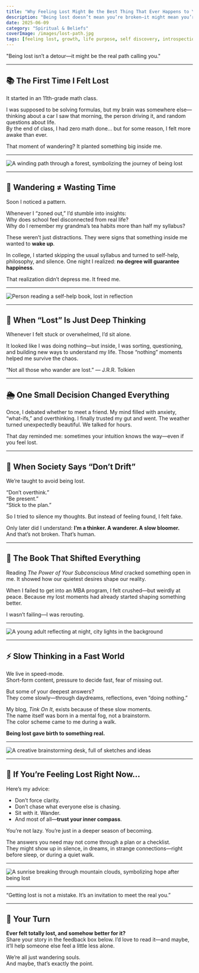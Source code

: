 ```yaml
---
title: "Why Feeling Lost Might Be the Best Thing That Ever Happens to You"
description: "Being lost doesn’t mean you’re broken—it might mean you’re finally growing. Here’s how to embrace the uncertainty and find your real self."
date: 2025-06-09
category: "Spiritual & Beliefs"
coverImage: /images/lost-path.jpg
tags: [feeling lost, growth, life purpose, self discovery, introspection, wandering, mindset]
---
```



<Quote>
"Being lost isn’t a detour—it might be the real path calling you."  
</Quote>

---

## 📚 The First Time I Felt Lost

It started in an 11th-grade math class.

I was supposed to be solving formulas, but my brain was somewhere else—thinking about a car I saw that morning, the person driving it, and random questions about life.  
By the end of class, I had zero math done… but for some reason, I felt more awake than ever.

That moment of wandering? It planted something big inside me.

---

<Image
  src="/images/forest-path.jpg"
  alt="A winding path through a forest, symbolizing the journey of being lost"
  width={900}
  height={400}
  className="rounded-xl my-6 mx-auto shadow-lg"
/>

---

## 🧠 Wandering ≠ Wasting Time

Soon I noticed a pattern.

Whenever I “zoned out,” I’d stumble into insights:  
Why does school feel disconnected from real life?  
Why do I remember my grandma’s tea habits more than half my syllabus?

These weren’t just distractions. They were signs that something inside me wanted to **wake up**.

In college, I started skipping the usual syllabus and turned to self-help, philosophy, and silence. One night I realized: **no degree will guarantee happiness**.

That realization didn’t depress me. It freed me.

---

<Image
  src="/images/reading-alone.jpg"
  alt="Person reading a self-help book, lost in reflection"
  width={900}
  height={400}
  className="rounded-xl my-6 mx-auto shadow-lg"
/>

---

## 🤯 When “Lost” Is Just Deep Thinking

Whenever I felt stuck or overwhelmed, I’d sit alone.

It looked like I was doing nothing—but inside, I was sorting, questioning, and building new ways to understand my life. Those “nothing” moments helped me survive the chaos.

<Quote>
“Not all those who wander are lost.”  
<span style={{ fontSize: '1rem', color: '#888' }}>— J.R.R. Tolkien</span>
</Quote>

---

## 🌦️ One Small Decision Changed Everything

Once, I debated whether to meet a friend. My mind filled with anxiety, “what-ifs,” and overthinking. I finally trusted my gut and went. The weather turned unexpectedly beautiful. We talked for hours.

That day reminded me: sometimes your intuition knows the way—even if you feel lost.

---

## 🧱 When Society Says “Don’t Drift”

We’re taught to avoid being lost.

“Don’t overthink.”  
“Be present.”  
“Stick to the plan.”

So I tried to silence my thoughts. But instead of feeling found, I felt fake.

Only later did I understand: **I’m a thinker. A wanderer. A slow bloomer.**  
And that’s not broken. That’s human.

---

## 📖 The Book That Shifted Everything

Reading *The Power of Your Subconscious Mind* cracked something open in me. It showed how our quietest desires shape our reality.

When I failed to get into an MBA program, I felt crushed—but weirdly at peace. Because my lost moments had already started shaping something better.

I wasn’t failing—I was rerouting.

---

<Image
  src="/images/thoughtful-night.jpg"
  alt="A young adult reflecting at night, city lights in the background"
  width={900}
  height={400}
  className="rounded-xl my-6 mx-auto shadow-lg"
/>

---

## ⚡ Slow Thinking in a Fast World

We live in speed-mode.  
Short-form content, pressure to decide fast, fear of missing out.

But some of your deepest answers?  
They come slowly—through daydreams, reflections, even “doing nothing.”

My blog, *Tink On It*, exists because of these slow moments.  
The name itself was born in a mental fog, not a brainstorm.  
The color scheme came to me during a walk.

**Being lost gave birth to something real.**

---

<Image
  src="/images/brainstorm-desk.jpg"
  alt="A creative brainstorming desk, full of sketches and ideas"
  width={900}
  height={400}
  className="rounded-xl my-6 mx-auto shadow-lg"
/>

---

## 💬 If You’re Feeling Lost Right Now…

Here’s my advice:

- Don’t force clarity.  
- Don’t chase what everyone else is chasing.  
- Sit with it. Wander.  
- And most of all—**trust your inner compass**.

You’re not lazy. You’re just in a deeper season of becoming.

The answers you need may not come through a plan or a checklist.  
They might show up in silence, in dreams, in strange connections—right before sleep, or during a quiet walk.

---

<Image
  src="/images/sunrise-mountain.jpg"
  alt="A sunrise breaking through mountain clouds, symbolizing hope after being lost"
  width={900}
  height={400}
  className="rounded-xl my-6 mx-auto shadow-lg"
/>

---

<Quote>
“Getting lost is not a mistake. It’s an invitation to meet the real you.”
</Quote>

---

## 💌 Your Turn

**Ever felt totally lost, and somehow better for it?**  
Share your story in the feedback box below. I’d love to read it—and maybe, it’ll help someone else feel a little less alone.

We’re all just wandering souls.  
And maybe, that’s exactly the point.

